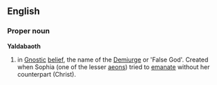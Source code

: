 ==English==
===Proper noun===
'''Yaldabaoth''' 
#in [[Gnostic]] [[belief]], the name of the [[Demiurge]] or 'False God'. Created when Sophia (one of the lesser [[aeons]]) tried to [[emanate]] without her counterpart (Christ).